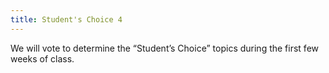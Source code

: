 ```yaml
---
title: Student's Choice 4
---
```


We will vote to determine the "Student’s Choice" topics during the first few weeks of class.